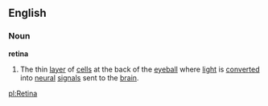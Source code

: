 ==English==
===Noun===
{{wikipedia}}
'''retina'''
#The thin [[layer]] of [[cell]]s at the back of the [[eyeball]] where [[light]] is [[convert]]ed into [[neural]] [[signal]]s sent to the [[brain]].

[[pl:Retina]]
